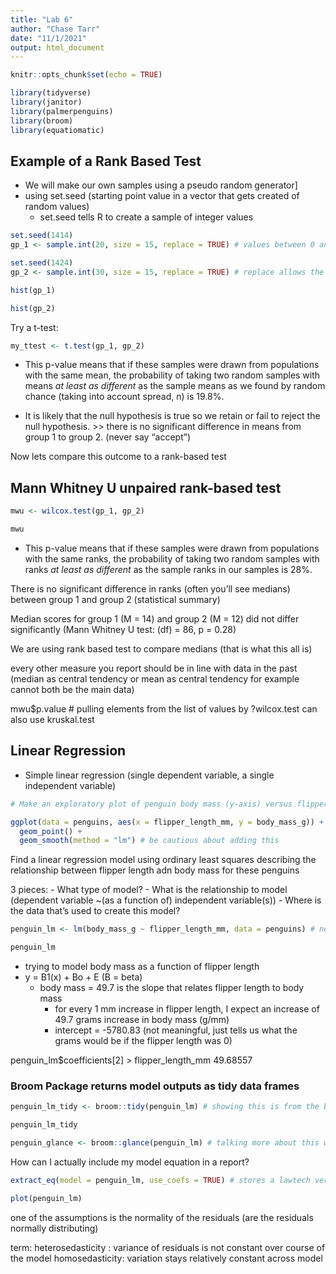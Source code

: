```yaml
---
title: "Lab 6"
author: "Chase Tarr"
date: "11/1/2021"
output: html_document
---
```


```r
knitr::opts_chunk$set(echo = TRUE)

library(tidyverse)
library(janitor)
library(palmerpenguins)
library(broom)
library(equatiomatic)
```

## Example of a Rank Based Test
 - We will make our own samples using a pseudo random generator]
 - using set.seed (starting point value in a vector that gets created of random values)
    - set.seed tells R to create a sample of integer values
 
```r
set.seed(1414)
gp_1 <- sample.int(20, size = 15, replace = TRUE) # values between 0 and 20, with 15 total values

set.seed(1424)
gp_2 <- sample.int(30, size = 15, replace = TRUE) # replace allows the same number to be pulled multiple times (replaced back into pool of values)
```
 
```r
hist(gp_1)

hist(gp_2)
```

Try a t-test:
```r
my_ttest <- t.test(gp_1, gp_2)
```

- This p-value means that if these samples were drawn from populations with the same mean, the probability of taking two random samples with means *at least as different* as the sample means as we found by random chance (taking into account spread, n) is 19.8%. 

- It is likely that the null hypothesis is true so we retain or fail to reject the null hypothesis. >> there is no significant difference in means from group 1 to group 2. (never say "accept")


Now lets compare this outcome to a rank-based test

## Mann Whitney U unpaired rank-based test

```r
mwu <- wilcox.test(gp_1, gp_2)

mwu
```

- This p-value means that if these samples were drawn from populations with the same ranks, the probability of taking two random samples with ranks *at least as different* as the sample ranks in our samples is 28%. 

There is no significant difference in ranks (often you'll see medians) between group 1 and group 2 (statistical summary)

Median scores for group 1 (M = 14) and group 2 (M = 12) did not differ significantly (Mann Whitney U test: (df) = 86, p = 0.28)

We are using rank based test to compare medians (that is what this all is)

every other measure you report should be in line with data in the past (median as central tendency or mean as central tendency for example cannot both be the main data)

mwu$p.value # pulling elements from the list of values by ?wilcox.test
can also use kruskal.test

## Linear Regression

 - Simple linear regression (single dependent variable, a single independent variable)
 
```r
# Make an exploratory plot of penguin body mass (y-axis) versus flipper length (x-axis)

ggplot(data = penguins, aes(x = flipper_length_mm, y = body_mass_g)) + 
  geom_point() +
  geom_smooth(method = "lm") # be cautious about adding this

```
 
 Find a linear regression model using ordinary least squares describing the relationship between flipper length adn body mass for these penguins
 
 3 pieces:
  - What type of model?
  - What is the relationship to model (dependent variable ~(as a function of) independent variable(s))
  - Where is the data that's used to create this model?
```r
penguin_lm <- lm(body_mass_g ~ flipper_length_mm, data = penguins) # need to specify range

penguin_lm
```
 - trying to model body mass as a function of flipper length
  - y = B1(x) + Bo + E (B = beta)
    - body mass = 49.7 is the slope that relates flipper length to body mass
      - for every 1 mm increase in flipper length, I expect an increase of 49.7 grams increase in body mass (g/mm)
      - intercept = -5780.83 (not meaningful, just tells us what the grams would be if the flipper length was 0)
 
penguin_lm$coefficients[2]
> flipper_length_mm 
         49.68557 

### Broom Package returns model outputs as tidy data frames

```r
penguin_lm_tidy <- broom::tidy(penguin_lm) # showing this is from the broom package by using broom:: (technically you do not need to put this)

penguin_lm_tidy

penguin_glance <- broom::glance(penguin_lm) # talking more about this wednesday
```

 How can I actually include my model equation in a report?
 
```r
extract_eq(model = penguin_lm, use_coefs = TRUE) # stores a lawtech version
```
 
```r
plot(penguin_lm)
```
 
 one of the assumptions is the normality of the residuals (are the residuals normally distributing)
 
 term: heterosedasticity : variance of residuals is not constant over course of the model
 homosedasticity: variation stays relatively constant across model
 
 
 
 
 
 
 

